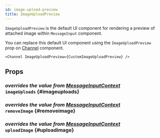 ```yaml
---
id: image-upload-preview
title: ImageUploadPreview
---
```



`ImageUploadPreview` is the default UI component for rendering a preview of attached image within `MessageInput` component.

You can replace this default UI component using the `ImageUploadPreview` prop on [Channel](../channel/channel.mdx) component.

```tsx
<Channel ImageUploadPreview={CustomImageUploadPreview} />
```

## Props

### <div class="label description">_overrides the value from [MessageInputContext](../../../state-and-offline-support/contexts/message-input-context#imageuploads)_</div> `imageUploads` {#imageuploads}

<ImageUploads />

### <div class="label description">_overrides the value from [MessageInputContext](../../../state-and-offline-support/contexts/message-input-context#removeimage)_</div> `removeImage` {#removeimage}

<RemoveImage />

### <div class="label description">_overrides the value from [MessageInputContext](../../../state-and-offline-support/contexts/message-input-context#uploadimage)_</div> `uploadImage` {#uploadimage}

<UploadImage />
